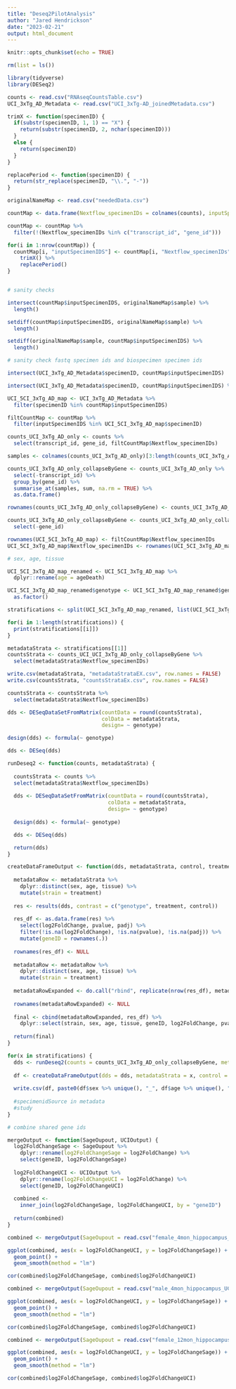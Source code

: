 ```yaml
---
title: "Deseq2PilotAnalysis"
author: "Jared Hendrickson"
date: "2023-02-21"
output: html_document
---
```


```r
knitr::opts_chunk$set(echo = TRUE)
```

```r

rm(list = ls())

```

```r

library(tidyverse)
library(DESeq2)

```

```r

counts <- read.csv("RNAseqCountsTable.csv")
UCI_3xTg_AD_Metadata <- read.csv("UCI_3xTg-AD_joinedMetadata.csv")

```

```r

trimX <- function(specimenID) {
  if(substr(specimenID, 1, 1) == "X") {
    return(substr(specimenID, 2, nchar(specimenID)))
  }
  else {
    return(specimenID)
  }
}

replacePeriod <- function(specimenID) {
  return(str_replace(specimenID, "\\.", "-"))
}

```

```r

originalNameMap <- read.csv("neededData.csv")

```

```r

countMap <- data.frame(Nextflow_specimenIDs = colnames(counts), inputSpecimenIDS = NA)

countMap <- countMap %>%
  filter(!(Nextflow_specimenIDs %in% c("transcript_id", "gene_id")))

for(i in 1:nrow(countMap)) {
  countMap[i, "inputSpecimenIDS"] <- countMap[i, "Nextflow_specimenIDs"] %>% 
    trimX() %>% 
    replacePeriod()
}


# sanity checks

intersect(countMap$inputSpecimenIDS, originalNameMap$sample) %>%
  length()

setdiff(countMap$inputSpecimenIDS, originalNameMap$sample) %>%
  length()

setdiff(originalNameMap$sample, countMap$inputSpecimenIDS) %>%
  length()

# sanity check fastq specimen ids and biospecimen specimen ids

```
```r

intersect(UCI_3xTg_AD_Metadata$specimenID, countMap$inputSpecimenIDS)

intersect(UCI_3xTg_AD_Metadata$specimenID, countMap$inputSpecimenIDS) %>% length()

```


```r

UCI_5CI_3xTg_AD_map <- UCI_3xTg_AD_Metadata %>%
  filter(specimenID %in% countMap$inputSpecimenIDS)

```

```r

filtCountMap <- countMap %>%
  filter(inputSpecimenIDS %in% UCI_5CI_3xTg_AD_map$specimenID)

counts_UCI_3xTg_AD_only <- counts %>%
  select(transcript_id, gene_id, filtCountMap$Nextflow_specimenIDs)

```

```r

samples <- colnames(counts_UCI_3xTg_AD_only)[3:length(counts_UCI_3xTg_AD_only)]

counts_UCI_3xTg_AD_only_collapseByGene <- counts_UCI_3xTg_AD_only %>%
  select(-transcript_id) %>%
  group_by(gene_id) %>%
  summarise_at(samples, sum, na.rm = TRUE) %>%
  as.data.frame()

rownames(counts_UCI_3xTg_AD_only_collapseByGene) <- counts_UCI_3xTg_AD_only_collapseByGene$gene_id

counts_UCI_3xTg_AD_only_collapseByGene <- counts_UCI_3xTg_AD_only_collapseByGene %>%
  select(-gene_id)

```

```r

rownames(UCI_5CI_3xTg_AD_map) <- filtCountMap$Nextflow_specimenIDs
UCI_5CI_3xTg_AD_map$Nextflow_specimenIDs <- rownames(UCI_5CI_3xTg_AD_map)

# sex, age, tissue

```

```r

UCI_5CI_3xTg_AD_map_renamed <- UCI_5CI_3xTg_AD_map %>%
  dplyr::rename(age = ageDeath)

UCI_5CI_3xTg_AD_map_renamed$genotype <- UCI_5CI_3xTg_AD_map_renamed$genotype %>%
  as.factor()

stratifications <- split(UCI_5CI_3xTg_AD_map_renamed, list(UCI_5CI_3xTg_AD_map_renamed$sex, UCI_5CI_3xTg_AD_map_renamed$age, UCI_5CI_3xTg_AD_map_renamed$tissue))

for(i in 1:length(stratifications)) {
  print(stratifications[[i]])
}

metadataStrata <- stratifications[[1]]
countsStrata <- counts_UCI_UCI_3xTg_AD_only_collapseByGene %>%
  select(metadataStrata$Nextflow_specimenIDs)

write.csv(metadataStrata, "metadataStrataEX.csv", row.names = FALSE)
write.csv(countsStrata, "countsStrataEx.csv", row.names = FALSE)

```
```r

countsStrata <- countsStrata %>%
  select(metadataStrata$Nextflow_specimenIDs)

dds <- DESeqDataSetFromMatrix(countData = round(countsStrata),
                              colData = metadataStrata,
                              design= ~ genotype)

design(dds) <- formula(~ genotype)

dds <- DESeq(dds)

```



```r

runDeseq2 <- function(counts, metadataStrata) {
  
  countsStrata <- counts %>%
  select(metadataStrata$Nextflow_specimenIDs)
  
  dds <- DESeqDataSetFromMatrix(countData = round(countsStrata),
                                colData = metadataStrata,
                                design= ~ genotype)
  
  design(dds) <- formula(~ genotype)

  dds <- DESeq(dds)

  return(dds)
}

```

```r

createDataFrameOutput <- function(dds, metadataStrata, control, treatment) {
  
  metadataRow <- metadataStrata %>%
    dplyr::distinct(sex, age, tissue) %>%
    mutate(strain = treatment)
  
  res <- results(dds, contrast = c("genotype", treatment, control))
  
  res_df <- as.data.frame(res) %>%
    select(log2FoldChange, pvalue, padj) %>%
    filter(!is.na(log2FoldChange), !is.na(pvalue), !is.na(padj)) %>%
    mutate(geneID = rownames(.))
  
  rownames(res_df) <- NULL
  
  metadataRow <- metadataRow %>%
    dplyr::distinct(sex, age, tissue) %>%
    mutate(strain = treatment)
  
  metadataRowExpanded <- do.call("rbind", replicate(nrow(res_df), metadataRow, simplify = FALSE))
  
  rownames(metadataRowExpanded) <- NULL
  
  final <- cbind(metadataRowExpanded, res_df) %>%
    dplyr::select(strain, sex, age, tissue, geneID, log2FoldChange, pvalue, padj)
  
  return(final)
}

```

```r

for(x in stratifications) {
  dds <- runDeseq2(counts = counts_UCI_3xTg_AD_only_collapseByGene, metadataStrata = x)
  
  df <- createDataFrameOutput(dds = dds, metadataStrata = x, control = "3XTg-AD_noncarrier", treatment = "3xTg-AD_homozygous")
  
  write.csv(df, paste0(df$sex %>% unique(), "_", df$age %>% unique(), "mon_", df$tissue %>% unique(), "_", x$specimenIdSource %>% unique(), ".csv"), row.names = FALSE)
  
  #specimenidSource in metadata
  #study
}

```

```r

# combine shared gene ids

mergeOutput <- function(SageOupout, UCIOutput) {
  log2FoldChangeSage <- SageOupout %>%
    dplyr::rename(log2FoldChangeSage = log2FoldChange) %>%
    select(geneID, log2FoldChangeSage)
  
  log2FoldChangeUCI <- UCIOutput %>%
    dplyr::rename(log2FoldChangeUCI = log2FoldChange) %>%
    select(geneID, log2FoldChangeUCI)
  
  combined <-
    inner_join(log2FoldChangeSage, log2FoldChangeUCI, by = "geneID")
  
  return(combined)
}

```

```r

combined <- mergeOutput(SageOupout = read.csv("female_4mon_hippocampus_UCI_TMF.csv"), UCIOutput = read.csv("notSageProcessed/Female_4mon_hippocampus_UCI.csv"))

ggplot(combined, aes(x = log2FoldChangeUCI, y = log2FoldChangeSage)) +
  geom_point() +
  geom_smooth(method = "lm")

cor(combined$log2FoldChangeSage, combined$log2FoldChangeUCI)

```

```r

combined <- mergeOutput(SageOupout = read.csv("male_4mon_hippocampus_UCI_TMF.csv"), UCIOutput = read.csv("notSageProcessed/Male_4mon_hippocampus_UCI.csv"))

ggplot(combined, aes(x = log2FoldChangeUCI, y = log2FoldChangeSage)) +
  geom_point() +
  geom_smooth(method = "lm")

cor(combined$log2FoldChangeSage, combined$log2FoldChangeUCI)

```

```r

combined <- mergeOutput(SageOupout = read.csv("female_12mon_hippocampus_UCI_TMF.csv"), UCIOutput = read.csv("notSageProcessed/Female_12mon_hippocampus_UCI.csv"))

ggplot(combined, aes(x = log2FoldChangeUCI, y = log2FoldChangeSage)) +
  geom_point() +
  geom_smooth(method = "lm")

cor(combined$log2FoldChangeSage, combined$log2FoldChangeUCI)

```